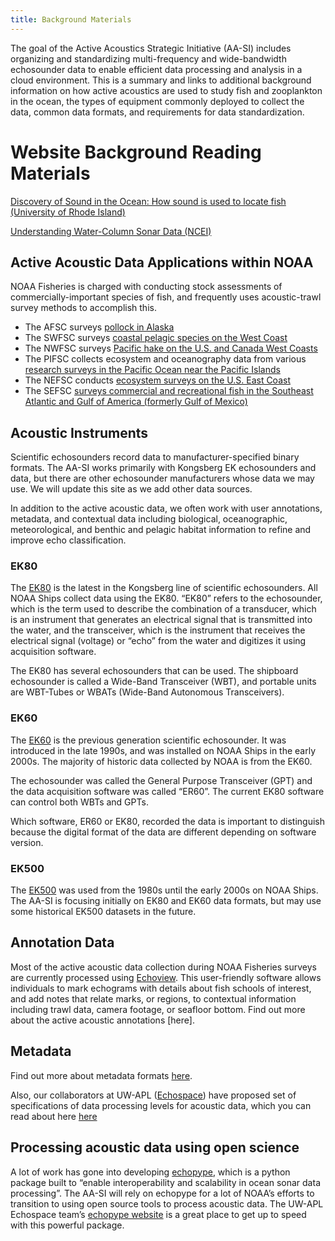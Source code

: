 ```yaml
---
title: Background Materials
---
```


The goal of the Active Acoustics Strategic Initiative (AA-SI) includes organizing and standardizing multi-frequency and wide-bandwidth echosounder data to enable efficient data processing and analysis in a cloud environment. This is a summary and links to additional background information on how active acoustics are used to study fish and zooplankton in the ocean, the types of equipment commonly deployed to collect the data, common data formats, and requirements for data standardization.

# Website Background Reading Materials

[Discovery of Sound in the Ocean: How sound is used to locate fish (University of Rhode Island)](https://dosits.org/people-and-sound/fishing/how-is-sound-used-to-locate-fish/)

[Understanding Water-Column Sonar Data (NCEI)](https://storymaps.arcgis.com/stories/e245977def474bdba60952f30576908f)

## Active Acoustic Data Applications within NOAA

NOAA Fisheries is charged with conducting stock assessments of commercially-important species of fish, and frequently uses acoustic-trawl survey methods to accomplish this.

-   The AFSC surveys [pollock in Alaska](https://www.fisheries.noaa.gov/s3//2025-03/midwater-assessment-conservation-engineering-flyer.pdf)
-   The SWFSC surveys [coastal pelagic species on the West Coast](https://nmfs-swfsc-ast.github.io/echo-class/)
-   The NWFSC surveys [Pacific hake on the U.S. and Canada West Coasts](https://www.fisheries.noaa.gov/west-coast/science-data/joint-us-canada-integrated-ecosystem-and-pacific-hake-acoustic-trawl-survey)
-   The PIFSC collects ecosystem and oceanography data from various [research surveys in the Pacific Ocean near the Pacific Islands](https://www.fisheries.noaa.gov/pacific-islands/science-data/research-surveys-pacific#ecosystem-and-oceanography-surveys%C2%A0)
-   The NEFSC conducts [ecosystem surveys on the U.S. East Coast](https://www.fisheries.noaa.gov/about/northeast-ecosystems-surveys)
-   The SEFSC [surveys commercial and recreational fish in the Southeast Atlantic and Gulf of America (formerly Gulf of Mexico)](https://www.fisheries.noaa.gov/feature-story/future-red-snapper-data-using-active-acoustic-monitoring-and-artificial-intelligence#:~:text=We%20use%20active%20acoustic%20monitoring,record%20activity%20from%20marine%20animals.)

## Acoustic Instruments

Scientific echosounders record data to manufacturer-specified binary formats. The AA-SI works primarily with Kongsberg EK echosounders and data, but there are other echosounder manufacturers whose data we may use. We will update this site as we add other data sources.

In addition to the active acoustic data, we often work with user annotations, metadata, and contextual data including biological, oceanographic, meteorological, and benthic and pelagic habitat information to refine and improve echo classification.

### EK80

The [EK80](https://www.kongsberg.com/discovery/ocean-science/ek-family/ek80/) is the latest in the Kongsberg line of scientific echosounders. All NOAA Ships collect data using the EK80. "EK80" refers to the echosounder, which is the term used to describe the combination of a transducer, which is an instrument that generates an electrical signal that is transmitted into the water, and the transceiver, which is the instrument that receives the electrical signal (voltage) or "echo" from the water and digitizes it using acquisition software.

The EK80 has several echosounders that can be used. The shipboard echosounder is called a Wide-Band Transceiver (WBT), and portable units are WBT-Tubes or WBATs (Wide-Band Autonomous Transceivers).

### EK60

The [EK60](https://www.kongsberg.com/discovery/products/discontinued/simrad-ek60/) is the previous generation scientific echosounder. It was introduced in the late 1990s, and was installed on NOAA Ships in the early 2000s. The majority of historic data collected by NOAA is from the EK60.

The echosounder was called the General Purpose Transceiver (GPT) and the data acquisition software was called "ER60". The current EK80 software can control both WBTs and GPTs.

Which software, ER60 or EK80, recorded the data is important to distinguish because the digital format of the data are different depending on software version.

### EK500

The [EK500](https://support.echoview.com/WebHelp/Reference/Echosounder_Configuration/EK500_configuration.htm) was used from the 1980s until the early 2000s on NOAA Ships. The AA-SI is focusing initially on EK80 and EK60 data formats, but may use some historical EK500 datasets in the future.

## Annotation Data

Most of the active acoustic data collection during NOAA Fisheries surveys are currently processed using [Echoview](https://echoview.com/solutions/marine/). This user-friendly software allows individuals to mark echograms with details about fish schools of interest, and add notes that relate marks, or regions, to contextual information including trawl data, camera footage, or seafloor bottom. Find out more about the active acoustic annotations \[here\].

## Metadata

Find out more about metadata formats [here](https://github.com/nmfs-ost/AA-SI_metadata).

Also, our collaborators at UW-APL ([Echospace](https://uw-echospace.github.io/)) have proposed set of specifications of data processing levels for acoustic data, which you can read about here [here](https://echolevels.readthedocs.io/en/latest/)

## Processing acoustic data using open science

A lot of work has gone into developing [echopype](https://echopype.readthedocs.io/en/latest/), which is a python package built to "enable interoperability and scalability in ocean sonar data processing". The AA-SI will rely on echopype for a lot of NOAA's efforts to transition to using open source tools to process acoustic data. The UW-APL Echospace team's [echopype website](https://echopype.readthedocs.io/en/latest/) is a great place to get up to speed with this powerful package.
